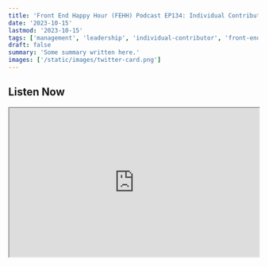 ```yaml
---
title: 'Front End Happy Hour (FEHH) Podcast EP134: Individual Contributor to Manager'
date: '2023-10-15'
lastmod: '2023-10-15'
tags: ['management', 'leadership', 'individual-contributor', 'front-end-happy-hour', 'podcast']
draft: false
summary: 'Some summary written here.'
images: ['/static/images/twitter-card.png']
---
```


## Listen Now

<iframe width="100%" height="300" src="https://w.soundcloud.com/player/?url=https%3A//api.soundcloud.com/tracks/1110972289&color=%23ff5500&auto_play=false&hide_related=false&show_comments=true&show_user=true&show_reposts=false&show_teaser=true&visual=true" />

Front End Happy Hour (<a target="blank" href="https://twitter.com/frontendhh">@FrontendHH</a>) invited me to join Naz Delam (<a target="blank" href="https://twitter.com/NazDelam">@NazDelam</a>) along with hosts Jem Young (<a target="blank" href="https://twitter.com/RyanBurgess">@JemYoung</a>) and Ryan Burgess (<a target="blank" href="https://twitter.com/RyanBurgess">@RyanBurgess</a>) to discuss the transition from individual contributor to engineering manager. Excellent conversation with some great tidbits on making the role change.

If you’re not familiar with the FEHH podcast you definitely should be. Jem and Ryan host a weekly podcast discussing a wide range of topics about working in engineering.

Thankful for the opportunity to join an astounding panel of individuals. Please give it a listen!

<a target="_blank" href="https://soundcloud.com/front-end-happy-hour/episode-134-individual-contributor-to-manager-transitioning-into-a-bartender">Soundcloud Recording</a> \
<a target="_blank" href="https://www.frontendhappyhour.com">Front End Happy Hour (FEHH) Website</a>